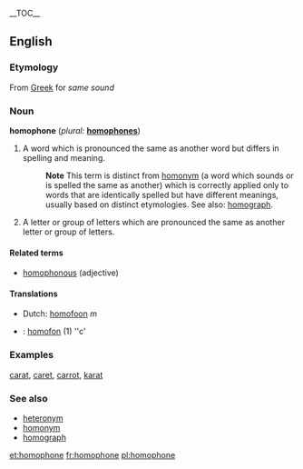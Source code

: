 {{wikipedia}}
__TOC__
==English==

===Etymology===
{{nyms}}
From [[Greek]] for ''same sound''

===Noun===
'''homophone'''  (''plural:'' '''[[homophones]]''')
# A word which is pronounced the same as another word but differs in spelling and meaning.
#:'''Note''' This term is distinct from [[homonym]] (a word which sounds or is spelled the same as another) which is correctly applied only to words that are identically spelled but have different meanings, usually based on distinct etymologies.  See also: [[homograph]].
# A letter or group of letters which are pronounced the same as another letter or group of letters.

==== Related terms ====
*[[homophonous]] (adjective)

==== Translations ====
*Dutch: [[homofoon]] ''m''
*{{sv}}: [[homofon]] (1) ''c'

===Examples===
[[carat]], [[caret]], [[carrot]], [[karat]]

===See also===
*[[heteronym]]
*[[homonym]]
*[[homograph]]

[[et:homophone]]
[[fr:homophone]]
[[pl:homophone]]